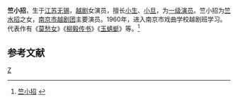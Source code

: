 '''竺小招'''{{BD|1951年||||catIdx=Z}}，生于[[江苏|江苏]][[无锡|无锡]]，[[越剧|越剧]]女演员，擅长[[小生|小生]]、[[小旦|小旦]]，为[[一级演员|一级演员]]。竺小招为[[竺水招|竺水招]]之女，[[南京市越剧团|南京市越剧团]]主要演员。1960年，进入南京市戏曲学校越剧班学习。代表作有《[[莫愁女|莫愁女]]》《[[柳毅传书|柳毅传书]]》《[[玉蜻蜓|玉蜻蜓]]》等。<ref>[http://www.chnopera.com/mjmd-01-01.asp?id=643 竺小招] {{webarchive|url=https://web.archive.org/web/20160304120737/http://www.chnopera.com/mjmd-01-01.asp?id=643 |date=2016-03-04 }}</ref>

== 参考文献 ==
<references/>

[[Category:越剧演员|Z]]